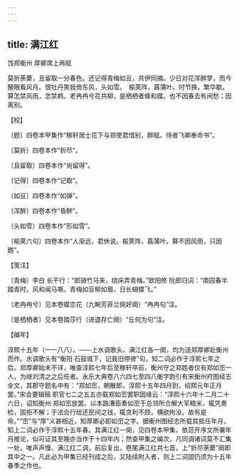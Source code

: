 ```yaml
---
---
---
```

title: 满江红
---



饯郑衡州 厚卿席上再赋





莫折荼䕷，且留取一分春色。还记得青梅如豆，共伊同摘。少日对花浑醉梦，而今醒眼看风月。恨牡丹笑我倚东风，头如雪。　榆荚阵，菖蒲叶。时节换，繁华歇。算怎禁风雨，怎禁鹈。老冉冉兮花共柳，是栖栖者蜂和蝶。也不因春去有闲愁；因离别。





【校】


〔题〕四卷本甲集作“稼轩居士花下与郑使君惜别，醉赋。侍者飞卿奉命书”。

〔莫折〕四卷本作“折尽”。

〔且留取〕四卷本作“尚留得”。

〔记得〕四卷本作“记取”。

〔如豆〕四卷本作“如弹”。

〔浑醉〕四卷本作“昏醉”。

〔头如雪〕四卷本作“形如雪”。

〔榆荚六句〕四卷本作“人渐远，君休说。榆荚阵，菖蒲叶。算不因风雨，只因鶗”。





【笺注】


〔青梅〕李白 长干行：“郎骑竹马来，绕床弄青梅。”欧阳修 阮郎归词：“南园春半踏青时，风和闻马嘶。青梅如豆柳如眉，日长蝴蝶飞。”

〔老冉冉兮〕见本卷蝶恋花（九畹芳菲兰佩好阕）“冉冉句”注。

〔是栖栖者〕见本卷踏莎行（进退存亡阕）“丘何为句”注。





【编年】


淳熙十五年（一一八八）。——上水调歌头、满江红各一阕，均为送郑厚卿赴衡州而作。水调歌头有“衡阳 石鼓城下，记我旧停骖”句，知二词必作于淳熙七年之后。郑厚卿始末不详，唯查淳熙七年后至稼轩卒前，衡州守之郑姓者仅有郑如崈一人，为继刘清之之后任者。永乐大典卷八六四七至四八衡字韵引有宋衡州府图经志全文，其郡守题名中有：“郑如崈，朝散郎，淳熙十五年四月到，绍熙元年正月罢。”宋会要辑稿 职官七二之五五亦载郑如崈罢职因缘云：“淳熙十六年十二月二十六日，诏知衡州 郑如崈放罢。以本路漕臣奏如崈于总领所合解大军粮米，辄凭奏检，固拒不解；于法合行给还民间之钱，辄贪利不顾，横欲拘没。故有是命。”“崈”与“厚”义甚相近，知厚卿必即如崈之字。据衡州图经志所载其抵任年月，知上二词必作于淳熙十五年春。其满江红一阕，见四卷本甲集，依范开序文所署年月推论，似可证其至晚亦当作于十四年内；然查甲集之编次，凡同调诸词莫不汇集一处，唯声声慢、满江红二调，前后复出，卷尾满江红共七首，上“折尽荼䕷”阕即其中之一。凡此必为甲集已经刊成之后，又陆续附入者，则上二词固仍须为十五年春季之作也。